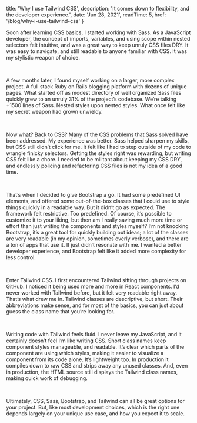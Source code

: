 
  title: 'Why I use Tailwind CSS',
  description: 'It comes down to flexibility, and the developer experience.',
  date: 'Jun 28, 2021',
  readTime: 5,
  href: '/blog/why-i-use-tailwind-css'
}


Soon after learning CSS basics, I started working with Sass. As a JavaScript developer, the concept of imports, variables, and using scope within nested selectors felt intuitive, and was a great way to keep unruly CSS files DRY. It was easy to navigate, and still readable to anyone familiar with CSS. It was my stylistic weapon of choice.

<br/>

A few months later, I found myself working on a larger, more complex project. A full stack Ruby on Rails blogging platform with dozens of unique pages. What started off as modest directory of well organized Sass files quickly grew to an unruly 31% of the project’s codebase. We’re talking +1500 lines of Sass. Nested styles upon nested styles. What once felt like my secret weapon had grown unwieldy.

<br/>

Now what? Back to CSS? Many of the CSS problems that Sass solved have been addressed. My experience was better. Sass helped sharpen my skills, but CSS still didn’t click for me. It felt like I had to step outside of my code to wrangle finicky selectors. Getting the styles right was rewarding, but writing CSS felt like a chore. I needed to be militant about keeping my CSS DRY, and endlessly policing and refactoring CSS files is not my idea of a good time.

<br/>

That’s when I decided to give Bootstrap a go. It had some predefined UI elements, and offered some out-of-the-box classes that I could use to style things quickly in a readable way. But it didn’t go as expected. The framework felt restrictive. Too predefined. Of course, it’s possible to customize it to your liking, but then am I really saving much more time or effort than just writing the components and styles myself? I’m not knocking Bootstrap, it’s a great tool for quickly building out ideas; a lot of the classes are very readable (in my opinion, sometimes overly verbose), and there are a ton of apps that use it. It just didn’t resonate with me. I wanted a better developer experience, and Bootstrap felt like it added more complexity for less control.

<br/>

Enter Tailwind CSS. I first encountered Tailwind sifting through projects on GitHub. I noticed it being used more and more in React components. I’d never worked with Tailwind before, but it felt very readable right away. That’s what drew me in. Tailwind classes are descriptive, but short. Their abbreviations make sense, and for most of the basics, you can just about guess the class name that you’re looking for.

<br/>

Writing code with Tailwind feels fluid. I never leave my JavaScript, and it certainly doesn’t feel I’m like writing CSS. Short class names keep component styles manageable, and readable. It’s clear which parts of the component are using which styles, making it easier to visualize a component from its code alone. It’s lightweight too. In production it compiles down to raw CSS and strips away any unused classes. And, even in production, the HTML source still displays the Tailwind class names, making quick work of debugging.

<br/>

Ultimately, CSS, Sass, Bootstrap, and Tailwind can all be great options for your project. But, like most development choices, which is the right one depends largely on your unique use case, and how you expect it to scale.